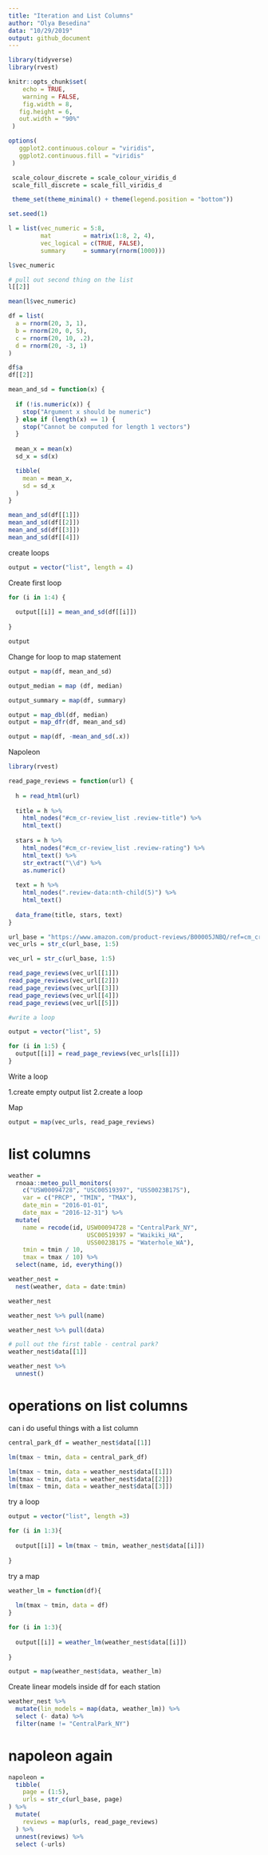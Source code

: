```yaml
---
title: "Iteration and List Columns"
author: "Olya Besedina"
data: "10/29/2019"
output: github_document
---
```

  
```r
library(tidyverse)
library(rvest)

knitr::opts_chunk$set(
 	echo = TRUE,
 	warning = FALSE,
 	fig.width = 8, 
   fig.height = 6,
   out.width = "90%"
 )

options(
   ggplot2.continuous.colour = "viridis",
   ggplot2.continuous.fill = "viridis"
 )

 scale_colour_discrete = scale_colour_viridis_d
 scale_fill_discrete = scale_fill_viridis_d

 theme_set(theme_minimal() + theme(legend.position = "bottom"))
```


```r

set.seed(1)

l = list(vec_numeric = 5:8,
         mat         = matrix(1:8, 2, 4),
         vec_logical = c(TRUE, FALSE),
         summary     = summary(rnorm(1000)))
```

```r
l$vec_numeric

# pull out second thing on the list
l[[2]]

mean(l$vec_numeric)

```

```r
df = list(
  a = rnorm(20, 3, 1),
  b = rnorm(20, 0, 5),
  c = rnorm(20, 10, .2),
  d = rnorm(20, -3, 1)
)

df$a
df[[2]]

```

```r
mean_and_sd = function(x) {
  
  if (!is.numeric(x)) {
    stop("Argument x should be numeric")
  } else if (length(x) == 1) {
    stop("Cannot be computed for length 1 vectors")
  }
  
  mean_x = mean(x)
  sd_x = sd(x)

  tibble(
    mean = mean_x, 
    sd = sd_x
  )
}
```

```r
mean_and_sd(df[[1]])
mean_and_sd(df[[2]])
mean_and_sd(df[[3]])
mean_and_sd(df[[4]])
```

create loops 

```r
output = vector("list", length = 4)

```

Create first loop

```r
for (i in 1:4) {
  
  output[[i]] = mean_and_sd(df[[i]])
  
}

output
```

Change for loop to map statement 

```r
output = map(df, mean_and_sd)

output_median = map (df, median)

output_summary = map(df, summary)

output = map_dbl(df, median)
output = map_dfr(df, mean_and_sd)
```

```r
output = map(df, -mean_and_sd(.x))

```

Napoleon
```r
library(rvest)

read_page_reviews = function(url) {
  
  h = read_html(url)
  
  title = h %>%
    html_nodes("#cm_cr-review_list .review-title") %>%
    html_text()
  
  stars = h %>%
    html_nodes("#cm_cr-review_list .review-rating") %>%
    html_text() %>%
    str_extract("\\d") %>%
    as.numeric()
  
  text = h %>%
    html_nodes(".review-data:nth-child(5)") %>%
    html_text()
  
  data_frame(title, stars, text)
}

```

```r
url_base = "https://www.amazon.com/product-reviews/B00005JNBQ/ref=cm_cr_arp_d_viewopt_rvwer?ie=UTF8&reviewerType=avp_only_reviews&sortBy=recent&pageNumber="
vec_urls = str_c(url_base, 1:5)

vec_url = str_c(url_base, 1:5)

read_page_reviews(vec_url[[1]])
read_page_reviews(vec_url[[2]])
read_page_reviews(vec_url[[3]])
read_page_reviews(vec_url[[4]])
read_page_reviews(vec_url[[5]])

#write a loop

output = vector("list", 5)

for (i in 1:5) {
  output[[i]] = read_page_reviews(vec_urls[[i]])
}
```

Write a loop

1.create empty output list
2.create a loop

Map

```r
output = map(vec_urls, read_page_reviews)
```

# list columns

```r
weather = 
  rnoaa::meteo_pull_monitors(
    c("USW00094728", "USC00519397", "USS0023B17S"),
    var = c("PRCP", "TMIN", "TMAX"), 
    date_min = "2016-01-01",
    date_max = "2016-12-31") %>%
  mutate(
    name = recode(id, USW00094728 = "CentralPark_NY", 
                      USC00519397 = "Waikiki_HA",
                      USS0023B17S = "Waterhole_WA"),
    tmin = tmin / 10,
    tmax = tmax / 10) %>%
  select(name, id, everything())
```

```r
weather_nest = 
  nest(weather, data = date:tmin)

weather_nest

weather_nest %>% pull(name)

weather_nest %>% pull(data)

# pull out the first table - central park?
weather_nest$data[[1]]

```

```r
weather_nest %>% 
  unnest()
```

# operations on list columns
can i do useful things with a list column

```r
central_park_df = weather_nest$data[[1]]

lm(tmax ~ tmin, data = central_park_df)

lm(tmax ~ tmin, data = weather_nest$data[[1]])
lm(tmax ~ tmin, data = weather_nest$data[[2]])
lm(tmax ~ tmin, data = weather_nest$data[[3]])
```

try a loop

```r
output = vector("list", length =3)

for (i in 1:3){
  
  output[[i]] = lm(tmax ~ tmin, weather_nest$data[[i]])
  
}
```

try a map

```r
weather_lm = function(df){
  
  lm(tmax ~ tmin, data = df)
}

for (i in 1:3){
  
  output[[i]] = weather_lm(weather_nest$data[[i]])
  
}

output = map(weather_nest$data, weather_lm)
```

Create linear models inside df for each station

```r
weather_nest %>% 
  mutate(lin_models = map(data, weather_lm)) %>% 
  select (- data) %>% 
  filter(name != "CentralPark_NY")
```

# napoleon again
```r
napoleon = 
  tibble(
    page = (1:5),
    urls = str_c(url_base, page)
) %>% 
  mutate(
    reviews = map(urls, read_page_reviews)
  ) %>% 
  unnest(reviews) %>% 
  select (-urls)

```












